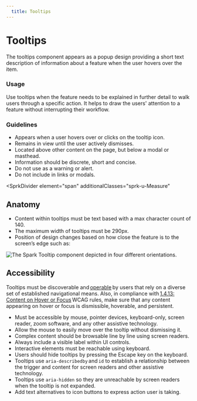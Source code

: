 ```yaml
---
  title: Tooltips
---
```


# Tooltips

The tooltips component appears as a popup design providing a short text description of information about a feature when the user hovers over the item.

<ComponentPreview
  componentName="tooltip--default-story"
  minHeight="10rem"
  hasHTML
/>

### Usage

Use tooltips when the feature needs to be explained in further detail to walk users through a specific action. It helps to draw the users' attention to a feature without interrupting their workflow.

### Guidelines

- Appears when a user hovers over or clicks on the tooltip icon.
- Remains in view until the user actively dismisses.
- Located above other content on the page, but below a modal or masthead.
- Information should be discrete, short and concise.
- Do not use as a warning or alert.
- Do not include in links or modals.

<SprkDivider
 element="span"
 additionalClasses="sprk-u-Measure"
></SprkDivider>

## Anatomy

- Content within tooltips must be text based with a max character count of 140.
- The maximum width of tooltips must be 290px.
- Position of design changes based on how close the feature is to the screen’s edge such as:

<img
  class="sprk-u-mbm"
  src={tooltipExample}
  alt="The Spark Tooltip component depicted in four different orientations."/>

## Accessibility
Tooltips must be discoverable and [operable](https://www.w3.org/TR/WCAG20/#operable) by users that rely on a diverse set of established navigational means. Also, in compliance with [1.4.13: Content on Hover or Focus](https://www.w3.org/WAI/WCAG21/Understanding/content-on-hover-or-focus.html) WCAG rules, make sure that any content appearing on hover or focus is dismissible, hoverable, and persistent.

- Must be accessible by mouse, pointer devices, keyboard-only, screen reader, zoom software, and any other assistive technology.
- Allow the mouse to easily move over the tooltip without dismissing it.
- Complex content should be browsable line by line using screen readers.
- Always include a visible label within UI controls.
- Interactive elements must be reachable using keyboard.
- Users should hide tooltips by pressing the Escape key on the keyboard.
- Tooltips use `aria-describedby` and `id` to establish a relationship between the trigger and content for screen readers and other assistive technology.
- Tooltips use `aria-hidden` so they are unreachable by screen readers when the tooltip is not expanded.
- Add text alternatives to icon buttons to express action user is taking.
